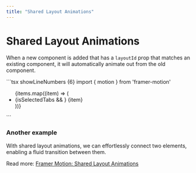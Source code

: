 ```yaml
---
title: "Shared Layout Animations"
---
```



# Shared Layout Animations

When a new component is added that has a `layoutId` prop that matches an existing component, it will automatically animate out from the old component.

<Visualizer Comp={SharedLayoutAnimation} reload={false}>
```tsx showLineNumbers {6}
import { motion } from 'framer-motion'

<ul>
  {items.map((item) => (
    <li key={item} className="relative">
      {isSelectedTabs && <motion.div layoutId="tabIndicator" />}
      <span>{item}</span>
    </li>
  ))}
</ul>
```
</Visualizer>

### Another example

With shared layout animations, we can effortlessly connect two elements, enabling a fluid transition between them.

<SharedLayoutAnimation2 />

<Footnotes className='text-left'>Read more: <a href="https://www.framer.com/motion/layout-animations/#shared-layout-animations" target='_blank'>Framer Motion: Shared Layout Animations</a></Footnotes>
